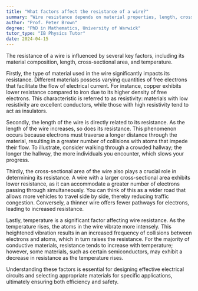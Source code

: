 ```yaml
---
title: "What factors affect the resistance of a wire?"
summary: "Wire resistance depends on material properties, length, cross-sectional area, and temperature, all of which influence how easily electric current can flow through the wire."
author: "Prof. Peter Brown"
degree: "PhD in Mathematics, University of Warwick"
tutor_type: "IB Physics Tutor"
date: 2024-04-15
---
```


The resistance of a wire is influenced by several key factors, including its material composition, length, cross-sectional area, and temperature.

Firstly, the type of material used in the wire significantly impacts its resistance. Different materials possess varying quantities of free electrons that facilitate the flow of electrical current. For instance, copper exhibits lower resistance compared to iron due to its higher density of free electrons. This characteristic is referred to as resistivity: materials with low resistivity are excellent conductors, while those with high resistivity tend to act as insulators.

Secondly, the length of the wire is directly related to its resistance. As the length of the wire increases, so does its resistance. This phenomenon occurs because electrons must traverse a longer distance through the material, resulting in a greater number of collisions with atoms that impede their flow. To illustrate, consider walking through a crowded hallway; the longer the hallway, the more individuals you encounter, which slows your progress.

Thirdly, the cross-sectional area of the wire also plays a crucial role in determining its resistance. A wire with a larger cross-sectional area exhibits lower resistance, as it can accommodate a greater number of electrons passing through simultaneously. You can think of this as a wider road that allows more vehicles to travel side by side, thereby reducing traffic congestion. Conversely, a thinner wire offers fewer pathways for electrons, leading to increased resistance.

Lastly, temperature is a significant factor affecting wire resistance. As the temperature rises, the atoms in the wire vibrate more intensely. This heightened vibration results in an increased frequency of collisions between electrons and atoms, which in turn raises the resistance. For the majority of conductive materials, resistance tends to increase with temperature; however, some materials, such as certain semiconductors, may exhibit a decrease in resistance as the temperature rises.

Understanding these factors is essential for designing effective electrical circuits and selecting appropriate materials for specific applications, ultimately ensuring both efficiency and safety.
    